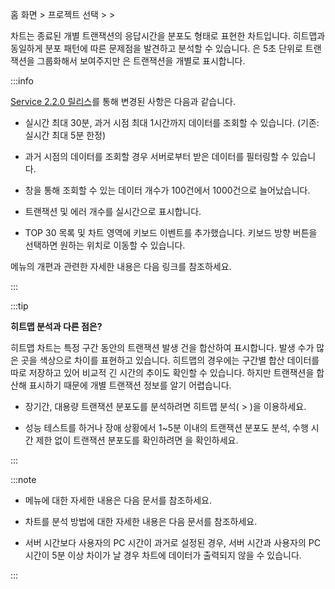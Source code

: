 홈 화면 &gt; 프로젝트 선택 &gt; <Cmdname sid="dashboard" className="uitext" /> &gt; <Cmdname sid="transaction_map" className="uitext" />

<Cmdname sid="transaction_map" className="uitext" /> 차트는 종료된 개별 트랜잭션의 응답시간을 분포도 형태로 표현한 차트입니다. 히트맵과 동일하게 분포 패턴에 따른 문제점을 발견하고 분석할 수 있습니다. <Cmdname sid="hitmap" className="uitext" />은 5초 단위로 트랜잭션을 그룹화해서 보여주지만 <Cmdname sid="transaction_map" className="uitext" />은 트랜잭션을 개별로 표시합니다.

<ImgLang img='dashboard-transaction-map.png' desc='트랜잭션 맵' />

:::info

[Service 2.2.0 릴리스](../release-notes/service/service-2_2_x)를 통해 변경된 사항은 다음과 같습니다.

- 실시간 최대 30분, 과거 시점 최대 1시간까지 데이터를 조회할 수 있습니다. (기존: 실시간 최대 5분 한정)

- 과거 시점의 데이터를 조회할 경우 서버로부터 받은 데이터를 필터링할 수 있습니다.

- <Cmdname sid="TTL06209" className="uitext" /> 창을 통해 조회할 수 있는 데이터 개수가 100건에서 1000건으로 늘어났습니다.

- 트랜잭션 및 에러 개수를 실시간으로 표시합니다.

- <span class="uitext">TOP 30</span> 목록 및 차트 영역에 키보드 이벤트를 추가했습니다. 키보드 방향 버튼을 선택하면 원하는 위치로 이동할 수 있습니다.

<Cmdname sid="transaction_map" className="uitext" /> 메뉴의 개편과 관련한 자세한 내용은 <Link to="https://www.whatap.io/ko/blog/210/index.html">다음 링크</Link>를 참조하세요.

:::

:::tip 

**히트맵 분석과 다른 점은?**

히트맵 차트는 특정 구간 동안의 트랜잭션 발생 건을 합산하여 표시합니다. 발생 수가 많은 곳을 색상으로 차이를 표현하고 있습니다. 히트맵의 경우에는 구간별 합산 데이터를 따로 저장하고 있어 비교적 긴 시간의 추이도 확인할 수 있습니다. 하지만 트랜잭션을 합산해 표시하기 때문에 개별 트랜잭션 정보를 알기 어렵습니다.

* 장기간, 대용량 트랜잭션 분포도를 분석하려면 히트맵 분석(<Cmdname sid="analysis" className="uitext" /> &gt; <Cmdname sid="hitmap" className="uitext" />)을 이용하세요.

* 성능 테스트를 하거나 장애 상황에서 1\~5분 이내의 트랜잭션 분포도 분석, 수행 시간 제한 없이 트랜잭션 분포도를 확인하려면 <Cmdname sid="transaction_map" className="uitext" />을 확인하세요.

:::

:::note

* <Cmdname sid="hitmap" className="uitext" /> 메뉴에 대한 자세한 내용은 <Link to="trs-view">다음 문서</Link>를 참조하세요. 

* <Cmdname sid="hitmap_transaction" className="uitext" /> 차트를 분석 방법에 대한 자세한 내용은 <Link to="../best-practice-guides/about-apm-hitmap-class">다음 문서</Link>를 참조하세요.

* 서버 시간보다 사용자의 PC 시간이 과거로 설정된 경우, 서버 시간과 사용자의 PC 시간이 5분 이상 차이가 날 경우 차트에 데이터가 출력되지 않을 수 있습니다.

:::